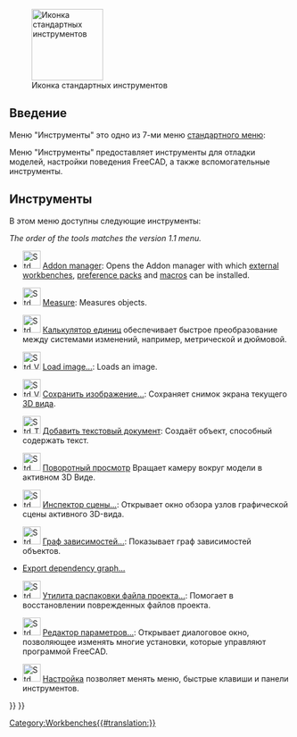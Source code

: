 <languages/>

{{Docnav/ru
|[[Std_View_Menu/ru|Меню "Вид"]]
|[[Std_Macro_Menu/ru|Меню "Макросы"]]
|[[Std_Base/ru|Стандартные команды и инструменты]]
|IconL=
|IconR=
|IconC=Freecad.svg
}}

[[Image:Freecad.svg|thumb|128px|Иконка стандартных инструментов]]

{{TOCright}}

<span id="Introduction"></span>
==Введение==

Меню "Инструменты" это одно из 7-ми меню [[Standard_Menu/ru|стандартного меню]]:

<!--Перевод данного блока должен быть идентичным названиям меню в реальной программе.-->
{{StdMenu
|
[[Std_File_Menu/ru|<u>Ф</u>айл]]
&nbsp;&nbsp;&nbsp;
[[Std_Edit_Menu/ru|<u>П</u>равка]]
&nbsp;&nbsp;&nbsp;
[[Std_View_Menu/ru|<u>В</u>ид]]
&nbsp;&nbsp;&nbsp;
[[Std_Tools_Menu/ru|<u>И</u>нструменты]]
&nbsp;&nbsp;&nbsp;
[[Std_Macro_Menu/ru|<u>М</u>акросы]]
&nbsp;&nbsp;&nbsp;
[[Std_Windows_Menu/ru|Окна]]
&nbsp;&nbsp;&nbsp;
[[Std_Help_Menu/ru|<u>С</u>правка]]
}}

<!--Пожалуйста, сохраните приведённую ниже информацию синхронизированной со Standard_Menu-->
Меню "Инструменты" предоставляет инструменты для отладки моделей, настройки поведения FreeCAD, а также вспомогательные инструменты.

<span id="Tools"></span>
==Инструменты==

В этом меню доступны следующие инструменты:

''The order of the tools matches the version 1.1 menu.''

* [[Image:Std_AddonMgr.svg|32px]] [[Std_AddonMgr|Addon manager]]: Opens the Addon manager with which [[External_workbenches|external workbenches]], [[Preference_Packs|preference packs]] and [[macros|macros]] can be installed.

* [[Image:Std_Measure.svg|32px]] [[Std_Measure|Measure]]: Measures objects. {{Version|1.0}}

<div class="mw-translate-fuzzy">
* [[Image:Std_UnitsCalculator.svg|32px]] [[Std_UnitsCalculator/ru|Калькулятор единиц]] обеспечивает быстрое преобразование между системами изменений, например, метрической и дюймовой.
</div>

* [[Image:Std_ViewLoadImage.svg|32px]] [[Std_ViewLoadImage|Load image...]]: Loads an image. {{Version|0.21}}

<div class="mw-translate-fuzzy">
* [[Image:Std_ViewScreenShot.svg|32px]] [[Std_ViewScreenShot/ru|Сохранить изображение...]]: Сохраняет снимок экрана текущего [[3D_view/ru|3D вида]].
</div>

* [[Image:Std_TextDocument.svg|32px]] [[Std_TextDocument/ru|Добавить текстовый документ]]: Создаёт объект, способный содержать текст.

* [[Image:Std_DemoMode.svg|32px]] [[Std_DemoMode/ru|Поворотный просмотр]] Вращает камеру вокруг модели в активном 3D Виде.

* [[Image:Std_SceneInspector.svg|32px]] [[Std_SceneInspector/ru|Инспектор сцены...]]: Открывает окно обзора узлов графической сцены активного 3D-вида.

* [[Image:Std_DependencyGraph.svg|32px]] [[Std_DependencyGraph/ru|Граф зависимостей...]]: Показывает граф зависимостей объектов.

* [[Std_ExportDependencyGraph|Export dependency graph...]] {{Version|0.21}}

<div class="mw-translate-fuzzy">
* [[Image:Std_ProjectUtil.svg|32px]] [[Std_ProjectUtil/ru|Утилита распаковки файла проекта...]]: Помогает в восстановлении поврежденных файлов проекта.
</div>

* [[Image:Std_DlgParameter.svg|32px]] [[Std_DlgParameter/ru|Редактор параметров...]]: Открывает диалоговое окно, позволяющее изменять многие установки, которые управляют программой FreeCAD.

<div class="mw-translate-fuzzy">
* [[Image:Std_DlgCustomize.svg|32px]] [[Std_DlgCustomize/ru|Настройка]] позволяет менять меню, быстрые клавиши и панели инструментов.
</div>


{{Docnav/ru
|[[Std_View_Menu/ru|Меню "Вид"]]
|[[Std_Macro_Menu/ru|Меню "Макросы"]]
|[[Std_Base/ru|Стандартные команды и инструменты]]
|IconL=
|IconR=
|IconC=Freecad.svg
}}

{{Std_Base_navi{{#translation:}}}}
{{Userdocnavi{{#translation:}}}}
[[Category:Workbenches{{#translation:}}]]